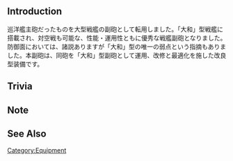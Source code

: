 {{equipmentinfo
| name= 15.5cm Triple Gun Mount Kai (Secondary)
| japanesename= 15.5cm三連装副砲改
| id= 234
| type= Secondary Gun
| icon= {{Template:YellowGun}}
| effect={{Firepower}}+7, {{AA}}+5, {{Hit}}+4, {{Range}} Medium
| image=<gallery type="slideshow" widths="360px" position="center" hideaddbutton="true">
Equipment234-1.png
Equipment234-2.png
Equipment234-3.png
Equipment234-4.png
</gallery>
| scrap={{ammo}} 3, {{steel}} 6, {{bauxite}} 1
| DD=
| LC=lime
| CL=lime
| CLT=lime
| CA=lime
| CAV=lime
| BB=lime
| BBV=lime
| FASTBB=lime
| AV=lime
| CVL=lime
| CV=lime
|CVB = lime
| SS=
| SSV=
| AS=lime
| AR=lime
}}

==Introduction==
巡洋艦主砲だったものを大型戦艦の副砲として転用しました。「大和」型戦艦に搭載され、対空戦も可能な、性能・運用性ともに優秀な戦艦副砲となりました。防御面においては、諸説ありますが「大和」型の唯一の弱点という指摘もありました。本副砲は、同砲を「大和」型副砲として運用、改修と最適化を施した改良型装備です。

==Trivia==


==Note==


==See Also==


{{Equipmentlist}}
[[Category:Equipment]]